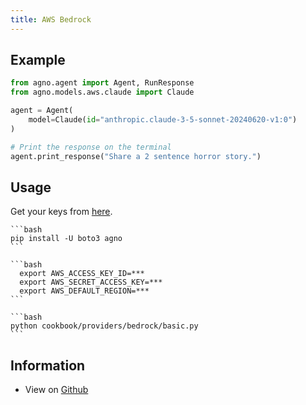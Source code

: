 ```yaml
---
title: AWS Bedrock
---
```


## Example

<CodeGroup>

```python agent.py
from agno.agent import Agent, RunResponse
from agno.models.aws.claude import Claude

agent = Agent(
    model=Claude(id="anthropic.claude-3-5-sonnet-20240620-v1:0")
)

# Print the response on the terminal
agent.print_response("Share a 2 sentence horror story.")
```

</CodeGroup>

## Usage

Get your keys from [here](https://us-west-2.console.aws.amazon.com/bedrock/home?region=us-west-2#/models).

<Steps>
  <Snippet file="create-venv-step.mdx" />

  <Step title="Install libraries">

    ```bash
    pip install -U boto3 agno
    ```

  </Step>

  <Step title="Export Environment Variables">

    ```bash
      export AWS_ACCESS_KEY_ID=***
      export AWS_SECRET_ACCESS_KEY=***
      export AWS_DEFAULT_REGION=***
    ```

  </Step>

  <Step title="Run AWS Bedrock Agent">

    ```bash
    python cookbook/providers/bedrock/basic.py
    ```

  </Step>

  </Steps>

## Information

- View on [Github](https://github.com/AgnoAgi/agno/tree/main/cookbook/providers/bedrock/basic.py)
